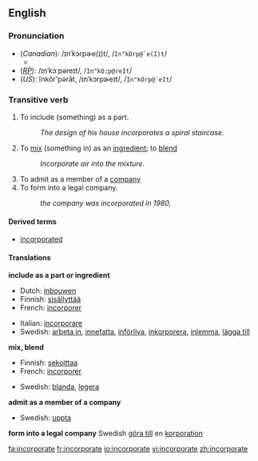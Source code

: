 ==English==

===Pronunciation===
*(''Canadian''): /ɪnˈkɔrpɚe(ɪ)t/, /<tt>In"kOrp@`e(I)t</tt>/
**{{audio|en-ca-incorporate.ogg|Audio (CA)}}
*(''[[RP]]''): /ɪnˈkɔːpəreɪt/, /<tt>In"kO:p@reIt</tt>/
*(''US''): ĭnkôr'pərāt, /ɪnˈkɔrpɚeɪt/, /<tt>In"kOrp@`eIt</tt>/

===Transitive verb===
{{en-verb|incorporat|ing}}

#To include (something) as a part.
#:''The design of his house incorporates a spiral staircase.''
#To [[mix]] (something in) as an  [[ingredient]]; to [[blend]]
#:''Incorporate air into the mixture.''
#To admit as a member of a [[company]]
#To form into a legal company.
#:''the company was incorporated in 1980,''

====Derived terms====
*[[incorporated]]<!--adjective-->

====Translations====

'''include as a part or ingredient'''
{{top}}
*Dutch: [[inbouwen]]
*Finnish: [[sisällyttää]]
*French: [[incorporer]]
{{mid}}
*Italian: [[incorporare]]
*Swedish: [[arbeta in]], [[innefatta]], [[införliva]], [[inkorporera]], [[inlemma]], [[lägga till]] 
{{bottom}}

'''mix, blend'''
{{top}}
*Finnish: [[sekoittaa]]
*French: [[incorporer]]
{{mid}}
*Swedish: [[blanda]], [[legera]]
{{bottom}}

'''admit as a member of a company'''
{{top}}
{{mid}}
*Swedish: [[uppta]]
{{bottom}}

'''form into a legal company'''
{{top}}
{{mid}}
Swedish [[göra till]] en [[korporation]]
{{bottom}}

[[fa:incorporate]]
[[fr:incorporate]]
[[io:incorporate]]
[[vi:incorporate]]
[[zh:incorporate]]